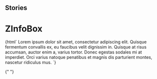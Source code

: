 
## Stories

<Meta
  title="Notification/ZInfoBox"
  component="z-info-box"
/>

# ZInfoBox

<Preview>
  <Story name="z-info-box">
    {html` <z-info-box isclosable="${boolean("isclosable", true)}">
      <span slot="content"
        >Lorem ipsum dolor sit amet, consectetur adipiscing elit. Quisque fermentum convallis ex, eu faucibus velit
        dignissim in. Quisque at risus accumsan, auctor enim a, varius tortor. Donec egestas sodales mi at imperdiet.
        Orci varius natoque penatibus et magnis dis parturient montes, nascetur ridiculus mus.</span
      >
    </z-info-box>`}
  </Story>
</Preview>

{" "}

<Props of="z-info-box" />
